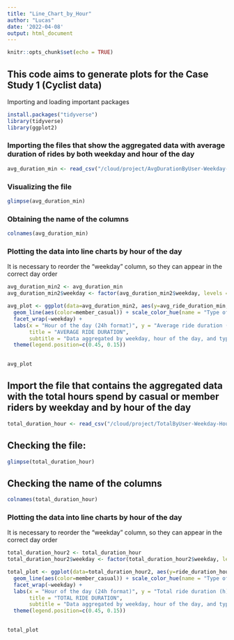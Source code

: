 ```yaml
---
title: "Line_Chart_by_Hour"
author: "Lucas"
date: '2022-04-08'
output: html_document
---
```


```r
knitr::opts_chunk$set(echo = TRUE)
```

## This code aims to generate plots for the Case Study 1 (Cyclist data)

Importing and loading important packages

```r
install.packages("tidyverse")
library(tidyverse)
library(ggplot2)
```

### Importing the files that show the aggregated data with average duration of rides by both weekday and hour of the day

```r
avg_duration_min <- read_csv("/cloud/project/AvgDurationByUser-Weekday-Hour.csv")
```

### Visualizing the file

```r
glimpse(avg_duration_min)
```

### Obtaining the name of the columns

```r
colnames(avg_duration_min)
```

### Plotting the data into line charts by hour of the day

It is necessary to reorder the "weekday" column, so they can appear in the correct day order

```r
avg_duration_min2 <- avg_duration_min
avg_duration_min2$weekday <- factor(avg_duration_min2$weekday, levels = c("Sunday", "Monday", "Tuesday", "Wednesday", "Thursday", "Friday", "Saturday"))

avg_plot <- ggplot(data=avg_duration_min2, aes(y=avg_ride_duration_min, x=hourofday)) +
  geom_line(aes(color=member_casual)) + scale_color_hue(name = "Type of user") +
  facet_wrap(~weekday) +
  labs(x = "Hour of the day (24h format)", y = "Average ride duration (min)",
       title = "AVERAGE RIDE DURATION", 
       subtitle = "Data aggregated by weekday, hour of the day, and type of user") +
  theme(legend.position=c(0.45, 0.15))
  

avg_plot
```

## Import the file that contains the aggregated data with the total hours spend by casual or member riders by weekday and by hour of the day

```r
total_duration_hour <- read_csv("/cloud/project/TotalByUser-Weekday-Hour.csv")
```

## Checking the file:

```r
glimpse(total_duration_hour)
```

## Checking the name of the columns

```r
colnames(total_duration_hour)
```

### Plotting the data into line charts by hour of the day

It is necessary to reorder the "weekday" column, so they can appear in the correct day order

```r
total_duration_hour2 <- total_duration_hour
total_duration_hour2$weekday <- factor(total_duration_hour2$weekday, levels = c("Sunday", "Monday", "Tuesday", "Wednesday", "Thursday", "Friday", "Saturday"))

total_plot <- ggplot(data=total_duration_hour2, aes(y=ride_duration_hour, x=hourofday)) +
  geom_line(aes(color=member_casual)) + scale_color_hue(name = "Type of user") +
  facet_wrap(~weekday) +
  labs(x = "Hour of the day (24h format)", y = "Total ride duration (h)",
       title = "TOTAL RIDE DURATION", 
       subtitle = "Data aggregated by weekday, hour of the day, and type of user") +
  theme(legend.position=c(0.45, 0.15))
  

total_plot
```
